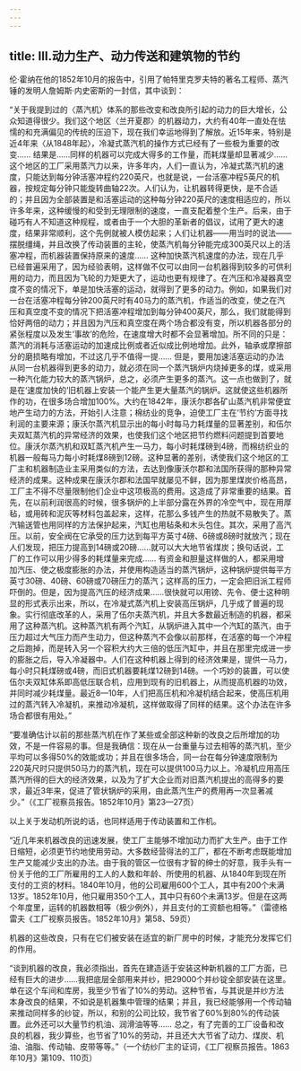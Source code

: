 ```yaml
---
---
---
```

title: Ⅲ.动力生产、动力传送和建筑物的节约
---



伦·霍纳在他的1852年10月的报告中，引用了帕特里克罗夫特的著名工程师、蒸汽锤的发明人詹姆斯·内史密斯的一封信，其中谈到：

“关于我提到过的〈蒸汽机〉体系的那些改变和改良所引起的动力的巨大增长，公众知道得很少。我们这个地区〈兰开夏郡〉的机器动力，大约有40年一直处在怯懦的和充满偏见的传统的压迫下，现在我们幸运地得到了解放。近15年来，特别是近4年来〈从1848年起〉，冷凝式蒸汽机的操作方式已经有了一些极为重要的改变…… 结果是……同样的机器可以完成大得多的工作量，而耗煤量却显著减少…… 这个地区的工厂采用蒸汽力以来，许多年内，人们一直认为，冷凝式蒸汽机的速度，只能达到每分钟活塞冲程约220英尺，也就是说，一台活塞冲程5英尺的机器，按规定每分钟只能旋转曲轴22次。人们认为，让机器转得更快，是不合适的；并且因为全部装置是和活塞运动的这种每分钟220英尺的速度相适应的，所以许多年来，这种缓慢的和受到无理限制的速度，一直支配着整个生产。后来，由于碰巧有人不知道这种规程，或者由于一个大胆的革新者的倡议，试用了更大的速度，结果非常顺利，这个先例就被人模仿起来；人们让机器——用当时的说法——摆脱缰绳，并且改换了传动装置的主轮，使蒸汽机每分钟能完成300英尺以上的活塞冲程，而机器装置保持原来的速度…… 这种加快蒸汽机速度的办法，现在几乎已经普遍采用了，因为经验表明，这样做不仅可以由同一台机器得到较多的可供利用的动力，而且因为飞轮的力矩更大了，运动也更有规律了。在汽压和冷凝器真空度不变的情况下，单是加快活塞的运动，就得到了更多的动力。例如，如果我们对一台在活塞冲程每分钟200英尺时有40马力的蒸汽机，作适当的改变，使之在汽压和真空度不变的情况下把活塞冲程增加到每分钟400英尺，那么，我们就能得到恰好两倍的动力；并且因为汽压和真空度在两个场合都没有变，所以机器各部分的紧张程度以及发生‘事故’的危险，在速度增大时都不会显著增加。所不同的只是：蒸汽的消耗与活塞运动的加速成比例或者近似成比例地增加。此外，轴承或摩擦部分的磨损略有增加，不过这几乎不值得一提…… 但是，要用加速活塞运动的办法从同一台机器得到更多的动力，就必须在同一个蒸汽锅炉内烧掉更多的煤，或采用一种汽化能力较大的蒸汽锅炉，总之，必须产生更多的蒸汽。这一点也做到了，就是在‘速度加快的’旧机器上安装一个能产生更大量蒸汽的锅炉。这就使这些机器所作的功，在很多场合增加100%。大约在1842年，康沃尔郡各矿山蒸汽机非常便宜地产生动力的方法，开始引人注意；棉纺业的竞争，迫使工厂主在‘节约’方面寻找利润的主要来源；康沃尔蒸汽机显示出的每小时每马力耗煤量的显著差别，和伍尔夫双缸蒸汽机的异常经济的效果，也使我们这个地区把节约燃料问题提到首要地位。康沃尔蒸汽机和双缸蒸汽机产生一马力，每小时耗煤磅到4磅，而棉纺织业的机器一般每马力每小时耗煤8磅到12磅。这种显著的差别，诱使我们这个地区的工厂主和机器制造业主采用类似的方法，去达到像康沃尔郡和法国所获得的那种异常经济的成果。这种成果在康沃尔郡和法国早就屡见不鲜，因为那里煤炭价格高昂，工厂主不得不尽量限制他们企业中这项极高的费用。这造成了非常重要的结果。首先，在以前利润很高的时候，很多锅炉的上半部分露在外界的冷空气中，现在用厚毡，或用砖和泥灰等材料包盖起来，这样，花那么多钱产生的热就不易散失了。蒸汽输送管也用同样的方法保护起来，汽缸也用毡条和木头包住。其次，采用了高汽压。以前，安全阀在它承受的压力达到每平方英寸4磅、6磅或8磅时就放汽；现在人们发现，把压力提高到14磅或20磅……就可以大大地节省煤炭；换句话说，工厂的工作可以用少得多的耗煤量来完成…… 有资金和胆量这样做的人，都采用增加汽压、使之极度膨胀的办法，并使用构造适当的蒸汽锅炉，这种锅炉提供每平方英寸30磅、40磅、60磅或70磅压力的蒸汽；这样高的压力，一定会把旧派工程师吓倒的。但是，因为提高汽压的经济成果……很快就可以用镑、先令、便士这种明显的形式表示出来，所以，在冷凝式蒸汽机上安装高压锅炉，几乎成了普遍的现象。实行彻底改革的人，采用了伍尔夫蒸汽机，并且大多数最近制造的机器，都采用了这种蒸汽机。这种蒸汽机有两个汽缸，从锅炉进入其中一个汽缸的蒸汽，由于压力超过大气压力而产生动力，但这种蒸汽不会像以前那样，在活塞的每一个冲程之后跑掉，而是转入另一个容积大约大三倍的低压汽缸中，并且在那里完成进一步的膨胀之后，导入冷凝器中。人们在这种机器上得到的经济效果是，提供一马力，每小时只耗煤磅或4磅，而旧式机器要耗煤12磅到14磅。一个巧妙的装置，可以使伍尔夫双缸体系即高低压联合机，应用到现有的旧机器上，从而提高机器的功效，并同时减少耗煤量。最近8—10年，人们把高压机和冷凝机结合起来，使高压机用过的蒸汽转入冷凝机，来推动冷凝机，这样做取得了同样的结果。这个办法在许多场合都很有用处。”

“要准确估计以前的那些蒸汽机在作了某些或全部这种新的改良之后所增加的功效，不是一件容易的事。但是我确信：现在从一台重量与过去相等的蒸汽机，至少平均可以多得50%的效能或功；并且在很多场合，同一台在每分钟速度限制为220英尺时只提供50马力的蒸汽机，现在可以提供100马力以上。冷凝机应用高压蒸汽所得的巨大的经济效果，以及为了扩大企业而对旧蒸汽机提出的高得多的要求，最近3年来，促进了管状锅炉的采用，由此蒸汽生产的费用再一次显著减少。”（《工厂视察员报告。1852年10月》第23—27页）

以上关于发动机所说的话，也同样适用于传动装置和工作机。

“近几年来机器改良的迅速发展，使工厂主能够不增加动力而扩大生产。由于工作日缩短，必须更节约地使用劳动。大多数经营得法的工厂，都在不断考虑既能增加生产又能减少支出的办法。由于我的管区一位很有才智的绅士的好意，我手头有一份关于他的工厂所雇用的工人的人数和年龄、所使用的机器、从1840年到现在所支付的工资的材料。1840年10月，他的公司雇用600个工人，其中有200个未满13岁。1852年10月，他只雇用350个工人，其中只有60个未满13岁。但是在这两个年度里，运转的机器数相等（极少例外），并且支付的工资额也相等。”（雷德格雷夫《工厂视察员报告。1852年10月》第58、59页）

机器的这些改良，只有在它们被安装在适宜的新厂房中的时候，才能充分发挥它们的作用。

“谈到机器的改良，我必须指出，首先在建造适于安装这种新机器的工厂方面，已经有巨大的进步……我把底层全部用来并纱，把29000个并纱锭全部安装在这里。单在这个车间和库房，我至少节省了10%的劳动。这种节省，与其说是并纱方法本身改良的结果，不如说是机器集中管理的结果；并且，我已经能够用一个传动轴来推动同样多的纱锭，所以，和别的公司比较，我节省了60%到80%的传动装置。此外还可以大量节约机油、润滑油等等…… 总之，有了完善的工厂设备和改良的机器，我少算些，也节省了10%的劳动，并且还大大节省了动力、煤炭、机油、油脂、传动轴、皮带等等。”（一个纺纱厂主的证词，《工厂视察员报告。1863年10月》第109、110页）